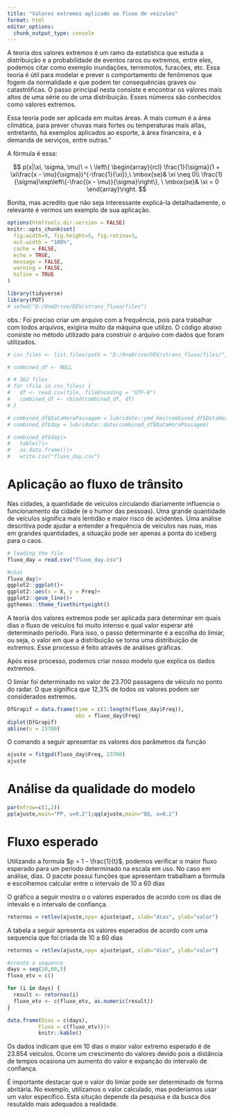 ```yaml
---
title: "Valores extremos aplicado ao fluxo de veículos"
format: html
editor_options: 
  chunk_output_type: console
---
```


A teoria dos valores extremos é um ramo da estatística que estuda a distribuição e a probabilidade de eventos raros ou extremos, entre eles, podemos citar como exemplo inundações, terremotos, furacões, etc. Essa teoria é útil para modelar e prever o comportamento de fenômenos que fogem da normalidade e que podem ter consequências graves ou catastróficas. O passo principal nesta consiste e  encontrar os valores mais altos de uma série ou de uma distribuição. Esses números são conhecidos como valores extremos.

Essa teoria pode ser aplicada em muitas áreas. A mais comum é a área climática, para prever chuvas mais fortes ou temperaturas mais altas, entretanto, há exemplos aplicados ao esporte, à área financeira, e à demanda de serviços, entre outras."


A fórmula é essa:

$$
p(x|\xi, \sigma, \mu)\ = \
\left\{ \begin{array}{rcl}
\frac{1}{\sigma}(1 + \xi\frac{x - \mu}{\sigma})^{-\frac{1}{\xi}},\ \mbox{se}& \xi \neq 0\\
\frac{1}{\sigma}\exp\left\{-\frac{(x - \mu)}{\sigma}\right\}, \ \mbox{se}& \xi = 0
\end{array}\right.
$$

Bonita, mas acredito que não seja interessante explicá-la detalhadamente, o relevante é vermos um exemplo de sua aplicação.

```r
options(htmltools.dir.version = FALSE)
knitr::opts_chunk$set(
  fig.width=9, fig.height=5, fig.retina=3,
  out.width = "100%",
  cache = FALSE,
  echo = TRUE,
  message = FALSE, 
  warning = FALSE,
  hiline = TRUE
)
```

```r
library(tidyverse)
library(POT)
# setwd("D:/OneDrive/DEV/strans_fluxo/files")
```

obs.: Foi preciso criar um arquivo com a frequência, pois para trabalhar com todos arquivos, exigiria muito da máquina que utilizo. O código abaixo consiste no método utilizado para construir o arquivo com dados que foram utilizados.

```r
# csv_files <- list.files(path = "D:/OneDrive/DEV/strans_fluxo/files/", pattern = "T1113")

# combined_df <- NULL

# # 362 files
# for (file in csv_files) {
#   df <- read.csv(file, fileEncoding = "UTF-8")
#   combined_df <- rbind(combined_df, df)
# }

# combined_df$DataHoraPassagem = lubridate::ymd_hms(combined_df$DataHoraPassagem)
# combined_df$day = lubridate::date(combined_df$DataHoraPassagem)
```

```r
# combined_df$day|>
#   table()|>
#   as.data.frame()|>
#   write.csv("fluxo_day.csv")
```

# Aplicação ao fluxo de trânsito

Nas cidades, a quantidade de veículos circulando diariamente influencia o funcionamento da cidade (e o humor das pessoas). Uma grande quantidade de veículos significa mais lentidão e maior risco de acidentes. Uma análise descritiva pode ajudar a entender a frequência de veículos nas ruas, mas em grandes quantidades, a situação pode ser apenas a ponta do iceberg para o caos.

```r
# loading the file
fluxo_day = read.csv("fluxo_day.csv")
```

```r
#chat
fluxo_day|>
ggplot2::ggplot()+
ggplot2::aes(x = X, y = Freq)+
ggplot2::geom_line()+
ggthemes::theme_fivethirtyeight()
```

A teoria dos valores extremos pode ser aplicada para determinar em quais dias o fluxo de veículos foi muito intenso e qual valor esperar até determinado período. Para isso, o passo determinante é a escolha do limiar, ou seja, o valor em que a distribuição se torna uma distribuição de extremos. Esse processo é feito através de análises gráficas.

Após esse processo, podemos criar nosso modelo que explica os dados extremos.

O limiar foi determinado no valor de 23.700 passagens de véiculo no ponto do radar. O que significa que 12,3% de todos os valores podem ser considerados extremos.

```r
DfGrapif = data.frame(time = c(1:length(fluxo_day$Freq)),
                      obs = fluxo_day$Freq)
diplot(DfGrapif)
abline(v = 23700)
```

O comando a seguir apresentar os valores dos parâmetros da função

```r
ajuste = fitgpd(fluxo_day$Freq, 23700)
ajuste
```

# Análise da qualidade do modelo

```r
par(mfrow=c(1,2))
pp(ajuste,main="PP, u=0.2");qq(ajuste,main="QQ, u=0.2")
```

# Fluxo esperado

Utilizando a formula $p = 1 - \frac{1}{t}$, podemos verificar o maior fluxo esperado para um período determinado na escala em uso. No caso em análise, dias. O pacote possui funções que apresentam trabalham a formula e escolhemos calcular entre o intervalo de 10 a 60 dias

O gráfico a seguir mostra o o valores esperados de acordo com os dias de intevalo e o intervalo de confiança.

```r
retornos = retlev(ajuste,npy= ajuste$pat, xlab="dias", ylab="valor")
```

A tabela a seguir apresenta os valores esperados de acordo com uma sequencia que foi criada de 10 a 60 dias

```r
retornos = retlev(ajuste,npy= ajuste$pat, xlab="dias", ylab="valor")

#create a sequence
days = seq(10,60,5)
fluxo_etv = c()

for (i in days) {
  result <- retornos(i)
  fluxo_etv <- c(fluxo_etv, as.numeric(result))
}

data.frame(Dias = c(days),
          Fluxo = c(fluxo_etv))|>
          knitr::kable()
```

Os dados indicam que em 10 dias o maior valor extremo esperado é de 23.854 veículos. Ocorre um crescimento do valores devido pois a distância de tempos ocasiona um aumento do valor e expanção do intervalo de confiança.

É importante destacar que o valor do limiar pode ser determinado de forma abritária. No exemplo, utilizamos o valor calculado, mas poderiamos usar um valor específico. Esta situção depende da pesquisa e da busca dos resutaldo mais adequados a realidade.
